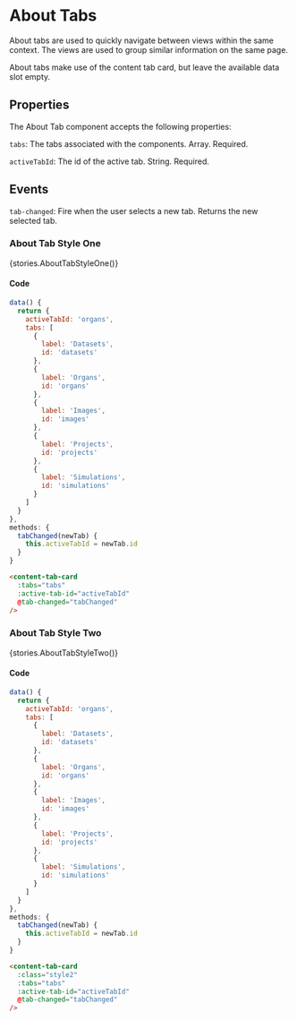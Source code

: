 
<Meta title="Components/About Tabs" />

# About Tabs
About tabs are used to quickly navigate between views within the same context. The views are used to group similar information on the same page.

About tabs make use of the content tab card, but leave the available data slot empty.

## Properties
The About Tab component accepts the following properties:

`tabs`: The tabs associated with the components. Array. Required.

`activeTabId`: The id of the active tab. String. Required.

## Events
`tab-changed`: Fire when the user selects a new tab. Returns the new selected tab.

### About Tab Style One

<Story name="Style One">{stories.AboutTabStyleOne()}</Story>

#### Code

```js
data() {
  return {
    activeTabId: 'organs',
    tabs: [
      {
        label: 'Datasets',
        id: 'datasets'
      },
      {
        label: 'Organs',
        id: 'organs'
      },
      {
        label: 'Images',
        id: 'images'
      },
      {
        label: 'Projects',
        id: 'projects'
      },
      {
        label: 'Simulations',
        id: 'simulations'
      }
    ]
  }
},
methods: {
  tabChanged(newTab) {
    this.activeTabId = newTab.id
  }
}
```

```html
<content-tab-card
  :tabs="tabs"
  :active-tab-id="activeTabId"
  @tab-changed="tabChanged"
/>
```

### About Tab Style Two

<Story name="Style Two">{stories.AboutTabStyleTwo()}</Story>

#### Code

```js
data() {
  return {
    activeTabId: 'organs',
    tabs: [
      {
        label: 'Datasets',
        id: 'datasets'
      },
      {
        label: 'Organs',
        id: 'organs'
      },
      {
        label: 'Images',
        id: 'images'
      },
      {
        label: 'Projects',
        id: 'projects'
      },
      {
        label: 'Simulations',
        id: 'simulations'
      }
    ]
  }
},
methods: {
  tabChanged(newTab) {
    this.activeTabId = newTab.id
  }
}
```

```html
<content-tab-card
  :class="style2"
  :tabs="tabs"
  :active-tab-id="activeTabId"
  @tab-changed="tabChanged"
/>
```